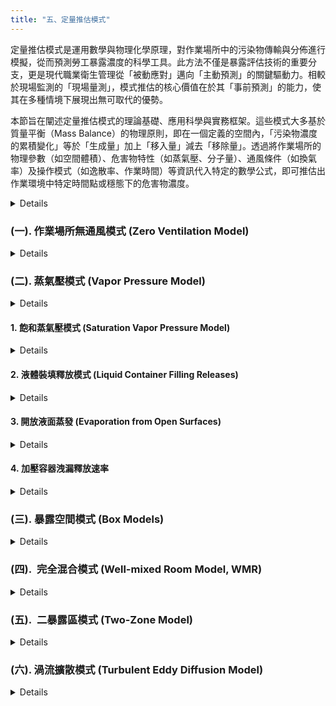 ```yaml
---
title: "五、定量推估模式"
---
```


定量推估模式是運用數學與物理化學原理，對作業場所中的污染物傳輸與分佈進行模擬，從而預測勞工暴露濃度的科學工具。此方法不僅是暴露評估技術的重要分支，更是現代職業衛生管理從「被動應對」邁向「主動預測」的關鍵驅動力。相較於現場監測的「現場量測」，模式推估的核心價值在於其「事前預測」的能力，使其在多種情境下展現出無可取代的優勢。

本節旨在闡述定量推估模式的理論基礎、應用科學與實務框架。這些模式大多基於質量平衡（Mass Balance）的物理原則，即在一個定義的空間內，「污染物濃度的累積變化」等於「生成量」加上「移入量」減去「移除量」。透過將作業場所的物理參數（如空間體積）、危害物特性（如蒸氣壓、分子量）、通風條件（如換氣率）及操作模式（如逸散率、作業時間）等資訊代入特定的數學公式，即可推估出作業環境中特定時間點或穩態下的危害物濃度。

<details>

儘管模式推估的結果屬於理論預測，但在缺乏實際監測數據時，它為初步定量評估提供了重要的科學依據。然而，模式的有效性高度依賴於輸入參數的品質，與使用者對其模型假設的理解。任何模式都是對複雜現實的簡化，其預測的準確性與其複雜度、參數的精確性及情境的適用性息息相關。因此，職業衛生專業人員在使用時，必須從單純的「工具操作者」提升為「模式思考者」，深刻理解「垃圾進，垃圾出（Garbage In, Garbage Out）」的原則，並持續運用專業判斷來評估輸入數據的合理性、選擇最適合的模式，以及詮釋最終結果的實際意義與不確定性。

一個完整的模式推估工作流程，應包含以下步驟：

1.  情境定義與參數收集：清晰定義評估目標與邊界條件，並收集所有必要的輸入參數。
2.  模式選擇：依據評估目的、可用數據與情境複雜度，選擇最合適的推估模式（詳見後續各節）。
3.  濃度推估：運用模式計算出暴露強度（濃度）。
4.  暴露實態描述：將推估的濃度與作業時間、頻率結合，計算出時間加權平均濃度（TWA）或短時間暴露濃度（STEL）。
5.  風險判定：將計算出的暴露值與相關的職業暴露限值（OELs）進行比較，以判定風險等級。

為協助專業人員應用此技術，國內外皆已發展出相關指引與工具，如職安署的「危害性化-學品定量暴露評估推估模式」專刊(職安署, 2016)，與「勞工作業環境監測及暴露危害管理平台」(職安署, 2025a)，以及AIHA的「Mathematical Models for Estimating Occupational Exposure to Chemicals」專書(Ten Berge et al., 2009)，與IHMOD軟體(AIHA, 2025)等，皆是重要的參考與運用資源。以下各節將依循從簡至繁的原則，系統性地介紹作業場所無通風模式、飽和蒸氣壓模式、暴露空間模式（含完全混合模式）、二暴露區模式、渦流擴散模式及統計推估模式等，闡述其適用情境、數學原理、使用限制及應用範例，以期建構使用者完整的模式應用知識體系。

</details>

### (一). 作業場所無通風模式 (Zero Ventilation Model)

<details>

1. 核心概念與假設

此模式是定量暴露推估中最為基礎且保守的篩選工具，屬於第一層級（Tier I）模式。其核心概念極為單純，係基於質量平衡原理，在一個最壞情境（Worst-case Scenario）的假設下，估算污染物在密閉空間中的最終平均濃度。其基本假設為：

(1). 零通風 (Zero Ventilation):完全忽略任何形式的機械通風或自然通風所帶來的稀釋效應。

(2). 完全逸散與混合 (Complete Release & Mixing):假設容器中的化學物質瞬間、完全地釋放到空氣中，並立即均勻混合於整個定義的空間體積內。

(3). 無移除機制 (No Removal Sinks):不考慮污染物因表面沉降、化學反應、或被多孔材質吸附等任何形式的移除機制。

2. 適用情境與限制

此模式的價值在於其極端的保守性，能快速提供一個暴露濃度的「絕對上限」。適用情境與使用限制如下：

(1). 初步風險篩選：作為暴露評估的第一道防線，快速篩選出可忽略的低風險情境。

(2). 最壞情境分析：評估密閉或局限空間內，因化學品意外洩漏（如容器破裂、翻倒）可能造成的最高濃度。

(3). 通風系統啟動前評估：可用於推估污染物在空間內充分混合後，啟動通風系統前的初始濃度。

(4). 高度保守：由於排除了所有移除與稀釋機制，其估算結果通常遠高於實際暴露濃度，不應用於精確的暴露實態判斷。

(5). 忽略時間與空間梯度：模式假設瞬間混合，無法描述污染物濃度隨時間與空間變化的動態過程。在洩漏初期，靠近源頭的濃度可能遠高於模式推估的平均值。

3. 模式數學公式

其數學公式直接反映了質量平衡的概念：

$C_A=\frac{M_A}{V}$

其中：C~A​~：揮發性化學品A於空氣中的平均濃度 (mg/m³ 或 ppm)； M~A~​：化學品A散布至空氣中的總質量 (mg)；V：無通風室內之空氣體積 (m³)。

4. 情境應用

此模式的應用邏輯非常明確：若在此最保守的推估下，濃度值仍遠低於相關的職業暴露限值（OELs），則職業衛生專業人員可具高度信心地將該SEG的優先序位降低，暫不投入更複雜的評估或監測資源。反之，若推估值接近或超過OELs，則此情境即被標示為潛在的高風險，必須啟動更進一步的行動。

(1). 情境一 (特殊緊急事件 - 化學品容器破裂逸散)

A. 情境描述：於一間體積為 2.5 m³ 的藥品儲藏室內，一瓶裝有 6 克環氧乙烷的玻璃瓶因意外掉落而破裂，內容物瞬間全數釋出。需評估事件發生後，進入該空間人員可能面臨的暴露風險。（已知環氧乙烷 PEL-TWA=1 ppm, STEL=2 ppm, IDLH=444 ppm）

B. 暴露濃度推估：職安署建置之勞工作業環境監測及暴露危害管理平臺中，有此作業場所無通風模式可供試算使用，在無通風的作業空間中，推估汙染物逸散至作業場所空氣中之平均濃度值。

可點擊下方按鈕使用揮發性化學品暴露濃度試算工具：

[無通風推估模式-暴露濃度試算DS1](docs/MA.html){.btn .btn-primary target="_blank"}

[無通風推估模式-暴露濃度試算DS2](docs/MA1.html){.btn .btn-primary target="_blank"}

</details>

### (二). 蒸氣壓模式 (Vapor Pressure Model)

<details>

接續最保守的無通風模式，蒸氣壓模式是另一類基礎且重要的第一層級（Tier I）篩選工具。此類模式的評估基礎，從宏觀的空間體積轉向物質本身的微觀物理化學特性 - 蒸氣壓（Vapor Pressure, VP）。蒸氣壓是衡量液體揮發趨勢的內在屬性，它直接決定了在特定溫度下，液體在密閉系統中能達到的最大氣相濃度。

因此，蒸氣壓模式的核心邏輯，即是利用此一物理極限，來推估多種「最壞情境」下的暴露濃度。與無通風模式假設「所有質量皆逸散」不同，蒸氣壓模式更專注於回答「在氣液平衡的條件下，濃度最高能達到多少？」這個問題。

此模式家族因其原理的直觀性與參數的易得性（蒸氣壓為化學品SDS中的常見參數），而被廣泛應用於多種暴露情境的初步評估。本節將介紹其在不同應用場景下的主要分支，包含了飽和蒸氣壓模式、液體裝填釋放模式、開放液面蒸發模式、及加壓容器洩漏釋放速率等。透過理解並應用這些模式，職業衛生專業人員能夠針對不同的作業活動，快速地進行量化的初步風險判斷。

</details>

#### 1. 飽和蒸氣壓模式 (Saturation Vapor Pressure Model)

<details>

(1). 核心概念

此模式是蒸氣壓模式家族中最直接的應用，其原理根植於熱力學的氣液平衡觀念。在一個給定溫度、與外界隔絕的封閉系統中，揮發性液體會持續蒸發，使其蒸氣分子不斷進入上方氣相空間（Headspace）。與此同時，氣相中的蒸氣分子也會凝結返回液相。當蒸發速率與凝結速率相等時，系統便達到了動態平衡，此時氣相中的蒸氣濃度達到最大值，這個濃度即為該溫度下的飽和蒸氣壓濃度。此模式的精髓在於，它計算的是一個物理上的「理論天花板」，代表了在最理想的飽和條件下，可能出現的最高濃度。因此，它也被視為評估最壞暴露情境的有力工具。

(2). 模式數學公式

模式的計算涉及將物質的蒸氣壓（通常以壓力單位表示，如 mmHg 或 Pa）轉換為空氣中的濃度（如 ppm 或 mg/m³）。在使用此模式評估暴露濃度的實際應用上，會使用到以下幾個公式(如表 3)。

-   化學品A的蒸氣壓(飽和)： $VP_A=\frac{V_A}{V_T}*P_{atm}$

-   化學品A的空間濃度(ppm)： $C_A=VP_A*10^6$

-   ppm轉換mg/m³ (若需要)： $C_A*(\frac{MW}{24.45})$

-   溫度壓力修正 (若若非NTP條件)： $C_A*\frac{(MW*P)}{R*T}$

其中：$VP_A$：化學物質A的蒸氣壓，$P_{atm}$：大氣壓力。，$V_A$：A的體積。$V_T$：系統空間的總體積。 MW：A的分子量g/mol，標準溫壓(NTP)下，1mol氣體的體積= 24.45 L。 實際溫度T（$^oK$）和壓力P（atm） 來修正轉換係數。 R: 理想氣體常數 = 0.0821 L·atm/(mol· $^oK$)

(3). 應用限制與專業考量

飽和蒸氣壓模式的應用價值與其限制是一體兩面，使用者必須清晰地認識到以下特性：

A. 極端的保守性：此模式計算出的濃度明確代表了「最壞中的最壞情況」，它假設了一個完全封閉、無任何通風稀釋、且有足夠時間與液體達成完全飽和的理想狀態。在絕大多數的真實作業環境中，這些條件在日常工作環境中不太容易同時滿足。

B. 初步篩選的利器：正因為其極端的保守性，此模式成為一個絕佳的初步風險篩選工具。如果在此高估情境下，推估的飽和濃度仍然顯著低於職業暴露限值（OELs），那麼職業衛生師便可以具備高度信心，初步判定該暴露情境為可接受的低風險。

C. 觸發進階評估的警訊：反之，如果飽和蒸氣壓模式的推估結果超過或接近OEL，這便是一個強烈的警訊，意味著潛在風險不容忽視，必須採用更精確、更複雜的模式（如考慮通風的完全混合模式或二區模式）進行更深入的評估，以獲得更貼近現實的暴露預測。

D. 「十倍法則」的實務參考：根據經驗法則，即所謂的「十倍法則」（rule-of-ten）(吳亭儀 & 陳友剛, 2019)，在通風不良或密閉空間中，實際的暴露濃度通常僅為理論飽和濃度的1%到10%。這個法則雖非精確科學，但為專業人員在詮釋極端保守的推估結果時，提供了一個更貼近現實的參考框架。

(4). 情境應用

A. 情境1  (大面積揮發性化學品)

-   情境描述：某農產品倉庫的維護人員，正考慮使用液態尼古丁（nicotine）作為大面積噴灑的殺蟲劑。作業人員在操作過程中，將可能近距離接觸尼古丁容器的開口。需評估其直接吸入容器開口上方氣體的潛在風險。（已知尼古丁蒸氣壓 0.08 mmHg，分子量 162.2 g/mol，我國PEL 0.5 mg/m³，NIOSH IDLH 5 mg/m³）

-   暴露濃度推估

[飽和蒸汽壓模式-暴露濃度試算GM1](docs/SA.html){.btn .btn-primary target="_blank"}

[飽和蒸汽壓模式-暴露濃度試算DS2](docs/SA1.html){.btn .btn-primary target="_blank"}

</details>

#### 2. 液體裝填釋放模式 (Liquid Container Filling Releases)

<details>

(1). 核心概念

此模式專門用於評估一個常見但易被忽略的暴露來源：將揮發性液體注入容器（如桶、槽）的過程。其核心物理機制是氣體置換（Gas Displacement）。當液體被注入一個非真空的容器時，它會佔據原先被氣體所佔據的空間，從而將容器頂部空間（Headspace）充斥化學品的氣體向外排出。如果該容器先前已裝有相同或類似的揮發性液體，其頂部空間的氣體很可能已接近或達到該液體的飽和蒸氣壓濃度。因此，在裝填過程中，排出的氣體實質上是高濃度的污染物蒸氣。此模式的目的，即是將此一物理過程量化，計算出在裝填作業中，污染物的質量排放速率（Mass Emission Rate, G）。

(2). 模式數學公式

模式的計算主要基於裝填速率與頂部空間的飽和蒸氣壓濃度。在使用此模式評估暴露濃度的實際應用上，會使用到以下幾個公式(如表 5)。

(3)  應用限制與專業考量(略)

(4). 情境應用

A. 情境 (填充桶裝揮發性化學品)

-   情境描述： 在工廠的散裝物料轉運區，數名勞工（屬同一SEG）負責將甲基乙基酮（MEK）分裝至 55 加侖的標準桶中。每位勞工平均每小時需完成4個桶的填充作業。填充方式為將輸送軟管浸入液面下的「浸沒式填充」。需評估此作業的暴露風險。已知條件： MEK 分子量 72.1 g/mol，蒸氣壓 71.2 mmHg (20°C)，作業溫度 20°C，填充方式為浸沒式飽和狀態。MEK PEL-TWA 為 200 ppm，STEL 為 300 ppm。LC50（半數致死濃度，吸入-大鼠，4小時）：11,000 ppm。

-   暴露濃度推估

(以下略)

</details>

#### 3. 開放液面蒸發 (Evaporation from Open Surfaces)

<details>

(1). 核心概述

此模式專門用於處理因化學品意外洩漏、或於開放式儲槽、清洗槽中操作所形成的「液池（Liquid Pool）」蒸發情境。相較於前述模式，開放液面的蒸發是一個更為複雜的傳質過程（Mass Transfer Process），其蒸發速率不僅取決於化學品本身的蒸氣壓，更受到外部環境因素的強烈影響，特別是液面上方的空氣流速。

此模式的核心目的，與液體裝填模式相似，皆是為了計算出污染物的質量排放速率（Mass Emission Rate, G）。其物理機制包含兩個主要部分：

A. 分子擴散 (Molecular Diffusion): 在液氣界面上，溶劑分子因濃度梯度而自然擴散至空氣中，此過程由物質的擴散係數決定。

B. 強制對流 (Forced Convection): 當有空氣流掠過液面時，會將液面上方高濃度的蒸氣層「帶走」，從而破壞原有的濃度平衡，加速下方液體的蒸發。空氣流速越快，此效應越強。

因此，此模式的挑戰在於如何整合物質內在屬性（蒸氣壓、擴散係數）與外部環境條件（空氣流速、液池面積、溫度），以獲得一個合理的生成速率G。

(2). 模式數學公式

由於其複雜性，學界發展出多種模型來估算蒸發速率，本手冊介紹兩種常用模型。在使用此模式評估暴露濃度的實際應用上，會使用到以下幾個公式(如表 7)。

(略)

(3). 應用限制與專業考量 (略)

(4). 情境應用

-   情境描述： 一個裝有廢棄甲苯的化學廢料桶，在儲存區因鏽蝕而破裂，內容物洩漏至一個尺寸為 1m × 2m 的水泥圍堰內，形成一個表面積為 2 m² 的液池。經現場儀器初步量測，液面上方的平均空氣流速約為 0.075 m/s。需評估此洩漏事件的暴露風險。已知條件： 甲苯分子量 92.1 g/mol，蒸氣壓 21 mmHg，分子擴散係數 8.04×10⁻⁶ m²/sec，作業環境為標準溫壓（NTP）。甲苯 PEL-TWA 為 50 ppm，STEL 為 62.5 ppm。

-   暴露濃度推估 (如表 8)

</details>

#### 4. 加壓容器洩漏釋放速率

<details>

(1). 核心概念

此模式專門用於評估工業環境中潛在風險極高的情境：儲存於高壓系統（如反應器、儲存槽、輸送管線）中的氣體或液體，因系統破損（如閥門失效、管線裂縫）而高速洩漏。此類事件的特點是污染物釋放的能量與速率極大，能在極短時間內造成嚴重的暴露危害。此模式的物理基礎涉及流體力學中的臨界流（Critical Flow），或稱音速流（Sonic Flow）。其核心概念為：

A. 壓力驅動：洩漏的根本驅動力是系統內部壓力（上游壓力, P~up~）與外部環境壓力（下游壓力, P~down~）之間的壓差。

B. 音速極限：當壓差達到一定程度（通常當 P~up~ / P~down~ ≈ 2），氣體通過洩漏孔口的速度會達到其在該溫度下的音速。一旦達到音速，即使再提高上游壓力，氣體的洩漏速度也不會再增加，此時的體積流率達到了物理極限。

C. 最大初始釋放：因此，此模式計算的是洩漏事件發生瞬間的最大初始質量釋放速率（Maximum Initial Mass Release Rate, G），這對於緊急應變規劃至關重要。

影響洩漏速率的關鍵參數包含：系統壓力、氣體種類（影響其音速與密度）、溫度、以及洩漏孔口的幾何形狀與尺寸。

在溫度與氣體組成的影響方面，在約20°C的條件下，臨界壓力比對不同氣體有所不同，表 9列出常見氣體臨界流動比。

(2). 模式數學公式

模式的計算涉及臨界體積流量、加壓氣體密度，最終得出質量釋放速率。在使用此模式評估暴露濃度的實際應用上，會使用到以下公式(表 10)。

(略)

(3). 用限制與專業考量 (略)

(4). 情境應用

A. 情境  (壓力管線洩漏 )

-   情境描述： 一條輸送純氯化氫（HCl）氣體的加壓管線，在室內發生洩漏。管線的表壓力（gauge pressure）為 5 atm，作業環境溫度為 25°C。經檢查發現，管線上出現一道長 1 cm、寬 1 mm 的裂縫。需評估此洩漏事件的立即危害與應變需求。已知條件： HCl 分子量 36.5 g/mol，PEL-Ceiling 為 5 ppm (約 7.5 mg/m³)。管線絕對壓力約 6 atm (6Pa)。

-   風險評估與後續行動 (略)

</details>

### (三). 暴露空間模式 (Box Models)

<details>

1. 概述

暴露空間模式，或稱箱型模式 (Box Models)，是定量暴露推估領域中應用最為廣泛、也最具基礎性的模型之一。模式包括兩個基本元素：污染物釋放源產生(Source Generation)及擴散機制（Dispersion），它將評估的思維從「釋放源估算」提升至「空間濃度模擬」，引入了通風 (Ventilation) 這個至關重要的暴露影響因子。此模式將作業場所簡化為一個或多個抽象的「箱體」，其核心是建立在質量平衡定律之上，即在任何一個定義的箱體內，污染物質量的變化率，等於所有進入該箱體的通量（包含污染源生成與外部空氣移入）減去所有離開該箱體的通量（包含隨排氣移出與內部沉降）。其中，最基礎的單一箱體模型，即為完全混合模式 (Well-mixed Room Model)。其基本假設為：

(1). 完全混合 (Well-mixed): 這是此模式最核心也最理想化的假設。它假定任何進入箱體（房間）的污染物，都會瞬間、且均勻地與箱體內的所有空氣混合。這意味著在箱體內的任何一個位置，其濃度都是相同的，並且等於排氣口的濃度。

(2). 恆定參數： 模式通常假設污染物的生成速率（G）與空間的通風換氣率（Q）在評估的時間內保持不變。

此模式使用數學模式來推估作業空間(均勻混合之箱體)，主要影響參數為室內空氣流量。室內空氣流量（*Q~in~*~​~）分為三類：1.強制通風（*Q~F~*​），指可控的機械通風（如空調系統），可進一步分為新鮮外氣（*Q~MU~*​）及循環風量（*Q~R~*​）；2.自然通風（*Q~N~*~​~），指通過門窗等開口，受風壓和溫差驅動，這通常難以量化而常被忽略（除非明顯開啟門窗）；3.滲透風量（*Q~INF~*~​~），指通過建築縫隙的無組織氣流，在經驗值上，普通住宅約為 1 ACH（每小時換氣次數）。

2. 模式數學公式

模式的數學表達式是一個描述濃度隨時間變化的一階常微分方程，其積分後可得到特定時間的濃度解，並在時間趨近於無窮大時，得到穩態濃度解。根據AIHA WMB(Well-Mixed box model)模式 (Reinke & Keil, 2009)，將整理公式如表 11。

3. 應用限制與專業考量

此模式將前述章節計算出的「生成速率G」，與作業場所的「空間特性（體積V、換氣率Q）」結合起來，從而推估出勞工實際可能暴露的「環境濃度C」。但使用上，仍應注意模式特性如下。

4\. 情境應用

(1). 情境1 (有機溶劑塗敷作業-動態濃度評估)

l  情境描述：在一間尺寸為 5m × 6m × 2m（體積 V=60 m³）的實驗室內，一名勞工將進行甲苯塗層作業。已知該作業的甲苯逸散率 G 經評估為 50 mg/s。實驗室的通風換氣率 Q 為 0.1 m³/s。作業開始前，室內與進氣的甲苯背景濃度均為 10 mg/m³。假設：完全混合、無沉積效應（Sinks）。需評估作業開始 20 分鐘後，實驗室內的平均甲苯濃度，以判斷是否可能超過短時間暴露限值。

[暴露空間模式-暴露濃度試算DS1](docs/1-box_model.html){.btn .btn-primary target="_blank"}

[暴露空間模式-暴露濃度試算DS2](docs/2-box_model.html){.btn .btn-primary target="_blank"}

[暴露空間模式-暴露濃度試算DS3](docs/CH4_WMB.html){.btn .btn-primary target="_blank"}

</details>

### (四).  完全混合模式 (Well-mixed Room Model, WMR)

<details>

1. 核心概念

完全混合模式或稱單一箱體模式（One-box Model），是暴露空間模式（Box Models）中最基礎且廣泛應用的定量推估工具。此模式將一個複雜的作業空間（如房間、廠房）簡化為一個單一、均質的「箱體」，並基於質量平衡（Mass Balance）原理，來預測其中空氣污染物的濃度變化。其核心物理原則為：空間內污染物質量的累積速率 = 污染物生成速率 - 污染物移除速率。

此模式的運作基石建立在一個關鍵的理想化假設之上 - 完全且瞬時混合（Instantaneous and Perfect Mixing）。這意味著任何進入此空間的污染物（無論是從污染源產生或隨進氣帶入），都會立刻、均勻地分佈於整個空間體積內。因此在此理想模型中，空間內任何一點的濃度都是相同的，並且等於排氣口的濃度，示意圖如圖 2。

2\. 模式數學公式

完全混合模式的動態行為可由一系列基於質量平衡的微分方程所描述。下表彙整了此模式在不同條件下的核心計算公式，包括濃度隨時間的動態變化解、穩態濃度解，以及考量背壓效應、間歇性排放等進階情境的修正。根據AIHA-CH5 Well Mixed rooms with Changing Conditions(Reinke et al., 2009)，將相關公式整理如表 12。

3.  應用限制與專業考量

儘管完全混合模式功能強大且應用廣泛，但其結果的可靠性高度依賴於對其內在限制的理解。使用者必須清晰地認知以下幾點。

4.  情境應用

(1). 情境1 (有機溶劑塗布 - 濃度動態變化)

-   情境描述:某工廠零件塗布機在室溫波動環境下運行，需評估甲苯濃度的動態變化及勞工暴露風險。**已知條件**：**房間參數**：體積 V=25 m3，通風率 Q=1.0 m3/min（換氣次數 2.4 ACH）。**甲苯排放率**隨溫度變化，可依據

[WMR完全混合模式-暴露濃度試算DS](docs/WMR1.html){.btn .btn-primary target="_blank"}

[WMR完全混合模式-暴露濃度試算DS](docs/WMR2.html){.btn .btn-primary target="_blank"}

</details>

### (五).  二暴露區模式 (Two-Zone Model)

<details>

1\. 核心概念

二暴露區模式，亦稱為近場/遠場模式 (Near-Field/Far-Field Model, NF/FF)，是定量暴露推估中，對廣泛使用的「完全混合模式 (Well-mixed Room, WMR)」一個進階模式。其核心價值在於解決了單一箱體模型最根本的限制 - 「完全且均勻混合」的理想化假設。在真實的作業環境中，污染物濃度並非均勻分佈，尤其是在靠近污染源附近，濃度往往顯著高於場所內的平均值。直接使用WMR模式進行評估，極有可能嚴重低估靠近污染源作業勞工的實際暴露風險。為此，二暴露區模式將單一的作業空間，依據與污染源的距離和空氣交換效率，概念性地劃分為兩個相互關聯的虛擬區域：

2\. 模式數學公式

二暴露區模式的數學核心是針對近場與遠場分別建立的兩個聯立微分方程，用以描述污染物濃度的動態變化。其關鍵在於透過質量平衡，推導出近場與遠場在穩態或特定時間下的濃度解。根據AIHA-CH6 The Near Field/Far Field (two-box) model with a constant contamination emission rate(Nicas, 2009)，將相關公式整理如表 13。

3\. 應用限制與專業考量

二暴露區模式雖然提供了更精確的暴露評估可能性，但其結果的可靠性高度依賴於使用者對其限制的理解與參數的正確選取。

4\. 情境應用

(1). 情境 (塗抹黏合劑)

A. 情境描述：一名勞工坐在工作台旁，手動塗抹含甲苯的黏合劑，甲苯以恆定速率 G=1,000 mg/min蒸發。近場（NF）：假設為半球形(半徑  r = 0.76 m )，體積 V~N~ = 0.93 m^3^，自由表面積 FSA=3.6 m^2^。空氣流速：隨機空氣速度 S=3.7 m/min（室內中位數）。房間參數：總體積 200 m^3^，通風速率 Q=20 m^3^/min（每小時6次換氣），初始條件：甲苯濃度為 0。請進行該名勞工暴露評估。

[二暴露區模式-暴露濃度試算GM](docs/2zone1GM.html){.btn .btn-primary target="_blank"}

[二暴露區模式-暴露濃度試算DS](docs/2zoneDS.html){.btn .btn-primary target="_blank"}

</details>

### (六). 渦流擴散模式 (Turbulent Eddy Diffusion Model)

<details>

1. 核心概述

渦流擴散模式是暴露評估模型中，在物理機制上更為精細的一種。它跳脫將空間視為數個「箱體」的簡化概念，轉而運用流體力學的原理，來描述污染物如何從一個「點源」或「線源」開始，因空氣中不規則、隨機的渦流（Turbulent Eddies）運動而逐漸擴散、稀釋的過程。此模式的核心概念是，空氣並非平順流動，而是充滿了各種大小尺度的渦流，這些渦流如同無數個微小的攪拌器，不斷地將高濃度的污染物與周圍乾淨的空氣混合，從而使污染雲（Plume）或污染團（Puff）的體積擴大、濃度下降。此模式的目標，即是模擬這個由渦流主導的擴散過程，提供一個從污染源向外延伸的、連續的濃度梯度分佈。相較於先前的模型，其策略價值體現在以下幾個面向。

2.  模式數學公式

渦流擴散模式的數學基礎是擴散方程(Diffusion Equation），這是一個偏微分方程。其解描述了在距離污染源 r、時間 t 的濃度 C(r,t)。模式的關鍵參數是渦流擴散係數 (D~T~ )，它代表了空氣中渦流混合的強度，其值越大，表示擴散越快。此模式可分為兩大類應用：

3\. 應用限制與專業考量

### (七). 統計推估模式 (Statistical Models)

<details>

1\. 核心概述

統計推估模式與前述所有基於物理化學原理的「決定論模式（Deterministic Models）」在思維上截然不同。它並非從物理定律出發來「預測」濃度，而是反向地從「已發生的暴露數據」著手，運用統計學方法來「解釋」濃度變化的原因，並據此建立預測模型。其核心概念是，將勞工的暴露濃度（應變數）視為由多個「暴露決定因子（Exposure Determinants）」（自變數）共同作用的結果。這些因子可以是任何可能影響暴露的變數，如下。

2\. 統計模式類型 (整理如表 15)

在職業衛生領域，常用的統計模式主要有以下幾種，其選擇取決於暴露數據的特性與評估目的(Virji & Armstrong, 2009)。

3\. 應用限制與專業考量

統計模式是強大的工具，但誤用可能導致錯誤的結論。使用者必須深刻理解其限制：

</details>

### (八). 暴露推估模式應用-非例行性 (臨時、期間/時間短暫作業)

<details>非例行性作業(non-routine activity)，泛指在正常生產流程之外的臨時性、偶發性或短時間作業，例如設備維修、歲修保養、管線清理、緊急應變或新產品試產等。這類作業的暴露評估，是職業衛生管理中具挑戰性的環節之一。</details>
